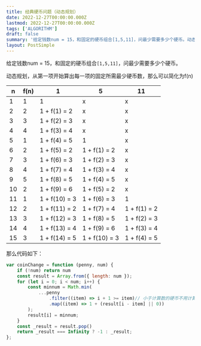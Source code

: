 ```yaml
---
title: 经典硬币问题（动态规划）
date: 2022-12-27T00:00:00.000Z
lastmod: 2022-12-27T00:00:00.000Z
tags: ['ALGORITHM']
draft: false
summary: '给定钱数num = 15，和固定的硬币组合[1,5,11]，问最少需要多少个硬币。动态规划，从第一项开始算出每一项的固定所需最少硬币数，那么可以简化为f(n)nf(n)1511...'
layout: PostSimple
---
```


给定钱数num = 15，和固定的硬币组合`[1,5,11]`，问最少需要多少个硬币。

动态规划，从第一项开始算出每一项的固定所需最少硬币数，那么可以简化为f(n)

| n | f(n) | 1 | 5 | 11 |
|---|------|---|---|----|
| 1 |   1  | 1 | x |  x |
| 2 |   2  | 1 + f(1) = 2 | x |  x |
| 3 |   3  | 1 + f(2) = 3 | x |  x |
| 4 |   4  | 1 + f(3) = 4 | x |  x |
| 5 |   1  | 1 + f(4) = 5 | 1 |  x |
| 6 |   2  | 1 + f(5) = 2 | 1 + f(1) = 2 |  x |
| 7 |   3  | 1 + f(6) = 3 | 1 + f(2) = 3 |  x |
| 8 |   4  | 1 + f(7) = 4 | 1 + f(3) = 4 |  x |
| 9 |   5  | 1 + f(8) = 5 | 1 + f(4) = 5 |  x |
| 10 |   2  | 1 + f(9) = 6 | 1 + f(5) = 2 |  x |
| 11 |   1  | 1 + f(10) = 3 | 1 + f(6) = 3 |  1 |
| 12 |   2  | 1 + f(11) = 2 | 1 + f(7) = 4 |  1 + f(1) = 2 |
| 13 |   3  | 1 + f(12) = 3 | 1 + f(8) = 5 |  1 + f(2) = 3 |
| 14 |   4  | 1 + f(13) = 4 | 1 + f(9) = 6 |  1 + f(3) = 4 |
| 15 |   3  | 1 + f(14) = 5 | 1 + f(10) = 3 |  1 + f(4) = 5 |

那么代码如下：
```javascript
var coinChange = function (penny, num) {
    if (!num) return num
    const result = Array.from({ length: num });
    for (let i = 0; i < num; i++) {
        const minnum = Math.min(
            ...penny
                .filter((item) => i + 1 >= item)// 小于计算数的硬币不用计算过滤掉
                .map((item) => 1 + (result[i - item] || 0))
        );
        result[i] = minnum;
    }
    const _result = result.pop()
    return _result === Infinity ? -1 : _result;
};
```

